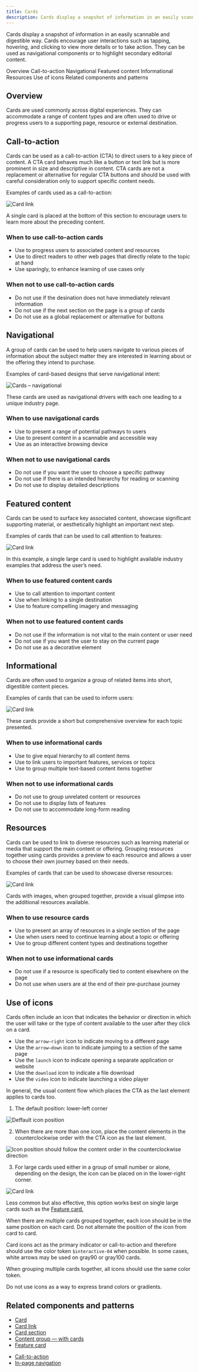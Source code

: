 ```yaml
---
title: Cards
description: Cards display a snapshot of information in an easily scannable and digestible way.  
---
```


<PageDescription>

Cards display a snapshot of information in an easily scannable and digestible way. Cards encourage user interactions such as tapping, hovering, and clicking to view more details or to take action. 
They can be used as navigational components or to highlight secondary editorial content.

</PageDescription>


<AnchorLinks>

<AnchorLink>Overview</AnchorLink>
<AnchorLink>Call-to-action</AnchorLink>
<AnchorLink>Navigational</AnchorLink>
<AnchorLink>Featured content</AnchorLink>
<AnchorLink>Informational</AnchorLink>
<AnchorLink>Resources</AnchorLink>
<AnchorLink>Use of icons</AnchorLink>
<AnchorLink>Related components and patterns</AnchorLink>

</AnchorLinks>

## Overview
Cards are used commonly across digital experiences. They can accommodate a range of content types and are often used to drive or progress users to a supporting page, resource or external destination.


## Call-to-action

Cards can be used as a call-to-action (CTA) to direct users to a key piece of content. A CTA card behaves much like a button or text link but is more prominent in size and descriptive in content. CTA cards are not a replacement or alternative for regular CTA buttons and should be used with careful consideration only to support specific content needs. 

Examples of cards used as a call-to-action:

<Title>Card link</Title>

![Card link](../../images/pattern/cards/cards-cardlink.jpg)

<Caption>
A single card is placed at the bottom of this section to encourage users to learn more about the preceding content.
</Caption>


### When to use call-to-action cards

* Use to progress users to associated content and resources
* Use to direct readers to other web pages that directly relate to the topic  at hand
* Use sparingly, to enhance learning of use cases only



### When not to use call-to-action cards

* Do not use if the desination does not have immediately relevant information
* Do not use if the next section on the page is a group of cards
* Do not use as a global replacement or alternative for buttons


## Navigational

A group of cards can be used to help users navigate to various pieces of information about the subject matter they are interested in learning about or the offering they intend to purchase. 

Examples of card-based designs that serve navigational intent:

<Title>Cards — navigational</Title>

![Cards – navigational](../../images/pattern/cards/cards-navigational.jpg)

<Caption>
These cards are used as navigational drivers with each one leading to a unique industry page.
</Caption>


### When to use navigational cards

* Use to present a range of potential pathways to users
* Use to present content in a scannable and accessible way
* Use as an interactive browsing device 


### When not to use navigational cards

* Do not use if you want the user to choose a specific pathway 
* Do not use if there is an intended hierarchy for reading or scanning
* Do not use to display detailed descriptions
 
 
## Featured content
 
Cards can be used to surface key associated content, showcase significant supporting material, or aesthetically highlight an important next step.

Examples of cards that can be used to call attention to features:

<Title>Feature card</Title>

![Card link](../../images/pattern/cards/cards-feature.jpg)

<Caption>
In this example, a single large card is used to highlight available industry examples that address the user’s need.
</Caption>


### When to use featured content cards

* Use to call attention to important content
* Use when linking to a single destination 
* Use to feature compelling imagery and messaging


### When not to use featured content cards

* Do not use if the information is not vital to the main content or user need
* Do not use if you want the user to stay on the current page 
* Do not use as a decorative element 


## Informational

Cards are often used to organize a group of related items into short, digestible content pieces.

Examples of cards that can be used to inform users:

<Title>Content group — with cards</Title>

![Card link](../../images/pattern/cards/cards-contentgroup.jpg)

<Caption>
These cards provide a short but comprehensive overview for each topic presented.
</Caption>


### When to use informational cards

* Use to give equal hierarchy to all content items
* Use to link users to important features, services or topics
* Use to group multiple text-based content items together


### When not to use informational cards

* Do not use to group unrelated content or resources
* Do not use to display lists of features
* Do not use to accommodate long-form reading 


## Resources

Cards can be used to link to diverse resources such as learning material or media that support the main content or offering. Grouping resources together using cards provides a preview to each resource and allows a user to choose their own journey based on their needs.

Examples of cards that can be used to showcase diverse resources:

<Title>Card section — with images</Title>

![Card link](../../images/pattern/cards/cards-resources.jpg)

<Caption>
Cards with images, when grouped together, provide a visual glimpse into the additional resources available.
</Caption>


### When to use resource cards

* Use to present an array of resources in a single section of the page 
* Use when users need to continue learning about a topic or offering
* Use to group different content types and destinations together


### When not to use informational cards

* Do not use if a resource is specifically tied to content elsewhere on the page
* Do not use when users are at the end of their pre-purchase journey


## Use of icons

Cards often include an icon that indicates the behavior or direction in which the user will take or the type of content available to the user after they click on a card.


<Title>Icon usage</Title>

* Use the `arrow—right` icon to indicate moving to a different page
* Use the `arrow—down` icon to indicate jumping to a section of the same page
* Use the `launch` icon to indicate opening a separate application or website
* Use the `download` icon to indicate a file download
* Use the `video` icon to indicate launching a video player


<Title>Icon position</Title>

In general, the usual content flow which places the CTA as the last element applies to cards too.

1. The default position: lower-left corner

<Row>
<Column colMd={8} colLg={8}>

![Deffault icon position](./images/patterns--cards--default-icon-position-specs.png)

</Column>
</Row>

2. When there are more than one icon, place the content elements in the counterclockwise order with the CTA icon as the last element.

<Row>
<Column colMd={8} colLg={8}>

![Icon position should follow the content order in the counterclockwise direction](./images/patterns--cards--icon-position.png)

</Column>
</Row>

3. For large cards used either in a group of small number or alone, depending on the design, the icon can be placed on in the lower-right corner.

<Row>
<Column colMd={8} colLg={8}>

![Card link](./images/patterns--cards--large-card-icon-position.png)

</Column>
</Row>

Less common but also effective, this option works best on single large cards such as the [Feature card.](..components/feature-card)

When there are multiple cards grouped together, each icon should be in the same position on each card. Do not alternate the position of the icon from card to card.


<Title>Icon color</Title>

Card icons act as the primary indicator or call-to-action and therefore should use the color token `$interactive-04` when possible. In some cases, white arrows may be used on gray90 or gray100 cards.

When grouping multiple cards together, all icons should use the same color token. 

Do not use icons as a way to express brand colors or gradients. 

## Related components and patterns

<Title>Components</Title>


* [Card](../components/card)
* [Card link](../components/card-link)
* [Card section](../components/card-section)
* [Content group — with cards](../components/content-group-with-cards)
* [Feature card](../components/feature-card)


<Title>Patterns</Title>

* [Call-to-action](../patterns/call-to-action)
* [In-page navigation](../patterns/in-page-navigation)
